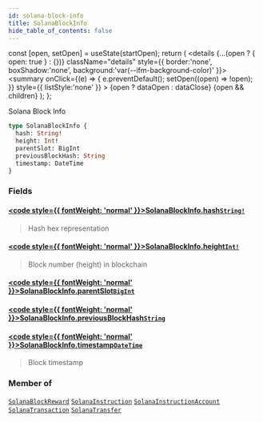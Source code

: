 ```yaml
---
id: solana-block-info
title: SolanaBlockInfo
hide_table_of_contents: false
---
```







  const [open, setOpen] = useState(startOpen);
  return (
    <details {...(open ? { open: true } : {})} className="details" style={{ border:'none', boxShadow:'none', background:'var(--ifm-background-color)' }}>
      <summary
        onClick={(e) => {
          e.preventDefault();
          setOpen((open) => !open);
        }}
        style={{ listStyle:'none' }}
      >
      {open ? dataOpen : dataClose}
      </summary>
      {open && children}
    </details>
  );
};








Solana Block Info


```graphql
type SolanaBlockInfo {
  hash: String!
  height: Int!
  parentSlot: BigInt
  previousBlockHash: String
  timestamp: DateTime
}
```




### Fields

#### [<code style={{ fontWeight: 'normal' }}>SolanaBlockInfo.<b>hash</b></code>](#)<Bullet />[`String!`](/docs/v1/graphql-reference/scalars/string) <Badge class="badge badge--secondary" text="non-null"/> <Badge class="badge badge--secondary" text="scalar"/> 
> 
> 
> Hash hex representation
> 

#### [<code style={{ fontWeight: 'normal' }}>SolanaBlockInfo.<b>height</b></code>](#)<Bullet />[`Int!`](/docs/v1/graphql-reference/scalars/int) <Badge class="badge badge--secondary" text="non-null"/> <Badge class="badge badge--secondary" text="scalar"/> 
> 
> 
> Block number (height) in blockchain
> 

#### [<code style={{ fontWeight: 'normal' }}>SolanaBlockInfo.<b>parentSlot</b></code>](#)<Bullet />[`BigInt`](/docs/v1/graphql-reference/scalars/big-int) <Badge class="badge badge--secondary" text="scalar"/> 
> 
> 
> 
> 

#### [<code style={{ fontWeight: 'normal' }}>SolanaBlockInfo.<b>previousBlockHash</b></code>](#)<Bullet />[`String`](/docs/v1/graphql-reference/scalars/string) <Badge class="badge badge--secondary" text="scalar"/> 
> 
> 
> 
> 

#### [<code style={{ fontWeight: 'normal' }}>SolanaBlockInfo.<b>timestamp</b></code>](#)<Bullet />[`DateTime`](/docs/v1/graphql-reference/objects/date-time) <Badge class="badge badge--secondary" text="object"/> 
> 
> 
> Block timestamp
> 



### Member of

[`SolanaBlockReward`](/docs/v1/graphql-reference/objects/solana-block-reward)  <Badge class="secondary" text="object"/><Bullet />[`SolanaInstruction`](/docs/v1/graphql-reference/objects/solana-instruction)  <Badge class="secondary" text="object"/><Bullet />[`SolanaInstructionAccount`](/docs/v1/graphql-reference/objects/solana-instruction-account)  <Badge class="secondary" text="object"/><Bullet />[`SolanaTransaction`](/docs/v1/graphql-reference/objects/solana-transaction)  <Badge class="secondary" text="object"/><Bullet />[`SolanaTransfer`](/docs/v1/graphql-reference/objects/solana-transfer)  <Badge class="secondary" text="object"/>

